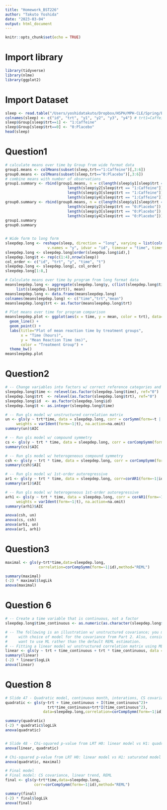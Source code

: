 ```yaml
---
title: "Homework_BST226"
author: "Takuto Yoshida"
date: "2023-03-04"
output: html_document
---
```


```r
knitr::opts_chunk$set(echo = TRUE)
```

# Import library
```r
library(tidyverse)
library(nlme)
library(ggplot2)
```

# Import Dataset
```r
sleep <- read.table("/Users/yoshidatakuto/Dropbox/HSPH/MPH-CLE/Spring/BST226/Homework/Assignment4/sleepdep.txt")
colnames(sleep) <- c("id", "trt", "y1", "y2", "y3", "y4") # trt1=Caffeine, trt0=Placebo
sleep$Group[sleep$trt==1] <- "1:Caffeine"
sleep$Group[sleep$trt==0] <- "0:Placebo"
head(sleep)
```
# Question1
```r

# calculate means over time by Group from wide format data
group1.means <- colMeans(subset(sleep,trt=="1:Caffeine")[,3:6])
group0.means <- colMeans(subset(sleep,trt=="0:Placebo")[,3:6])
# combine means with number of observations
group1.summary <- rbind(group1.means, n = c(length(sleep$y1[sleep$trt == "1:Caffeine"]),
                            length(sleep$y2[sleep$trt == "1:Caffeine"]),
                            length(sleep$y3[sleep$trt == "1:Caffeine"]),
                            length(sleep$y4[sleep$trt == "1:Caffeine"])))
group0.summary <- rbind(group0.means, n = c(length(sleep$y1[sleep$trt == "0:Placebo"]),
                            length(sleep$y2[sleep$trt == "0:Placebo"]),
                            length(sleep$y3[sleep$trt == "0:Placebo"]),
                            length(sleep$y4[sleep$trt == "0:Placebo"])))
group1.summary
group0.summary


# Wide form to long form
sleepdep.long <- reshape(sleep, direction = "long", varying = list(colnames(sleep)[3:6]), 
                   v.names = "y", idvar = "id", timevar = "time", times = c(0, 12, 24, 36))
sleepdep.long <- sleepdep.long[order(sleepdep.long$id),]
sleepdep.long$t <- rep(c(1:4),nrow(sleep))
col_order <- c("id", "trt", "y", "time", "t")
sleepdep.long <- sleepdep.long[, col_order]
sleepdep.long[1:8,]
```

```r
# Calculate means over time by program from long format data
meansleepdep.long <- aggregate(sleepdep.long$y, c(list(sleepdep.long$time), 
     list(sleepdep.long$trt)), mean)
meansleepdep.long <- data.frame(meansleepdep.long)
colnames(meansleepdep.long) <- c("time","trt","mean")
meansleepdep.long$trt <- as.factor(meansleepdep.long$trt)

# Plot means over time for program comparison
meansleepdep.plot <- ggplot(aes(x = time, y = mean, color = trt), data=meansleepdep.long) +
  geom_line() + 
  geom_point() + 
  labs(title="Plot of mean reaction time by treatment groups",
       x = "Time (hours)", 
       y = "Mean Reaction Time (ms)",
       color = "Treatment Group") +
  theme_bw()
meansleepdep.plot
```
# Question2
```r
# -- Change variables into factors w/ correct reference categories and create “position” variable
sleepdep.long$time <- relevel(as.factor(sleepdep.long$time), ref="0")
sleepdep.long$trt  <- relevel(as.factor(sleepdep.long$trt), ref="0")
sleepdep.long$id  <- as.factor(sleepdep.long$id)
sleepdep.long$t <- as.integer(sleepdep.long$time)

# -- Run gls model w/ unstructured correlation matrix
un <- gls(y ~ trt*time, data = sleepdep.long, corr = corSymm(form=~t | id), 
     weights = varIdent(form=~1|t), na.action=na.omit)
summary(un)$AIC

# -- Run gls model w/ compound symmetry
cs <- gls(y ~ trt * time, data = sleepdep.long, corr = corCompSymm(form=~1 | id),na.action=na.omit)
summary(cs)$AIC

# -- Run gls model w/ heterogeneous compound symmetry
csh <- gls(y ~ trt * time, data = sleepdep.long, corr = corCompSymm(form=~1|id), weights = varIdent(form=~1|t), na.action=na.omit)
summary(csh)$AIC

# -- Run gls model w/ 1st-order autoregressive
ar1 <- gls(y ~ trt * time, data = sleepdep.long, corr=corAR1(form=~1|id), na.action=na.omit)
summary(ar1)$AIC

# -- Run gls model w/ heterogeneous 1st-order autoregressive
arh1 <- gls(y ~ trt * time, data = sleepdep.long, corr = corAR1(form=~1 | id), 
     weights = varIdent(form=~1|t), na.action=na.omit)
summary(arh1)$AIC

anova(csh, un)
anova(cs, csh)
anova(arh1, un)
anova(ar1, arh1)
```

# Question3
```r
maximal <- gls(y~trt*time,data=sleepdep.long,
               correlation=corCompSymm(form=~1|id),method="REML")

summary(maximal)
(-2) * maximal$logLik
anova(maximal)
```



# Question 6
```r
# -- Create a time variable that is continuous, not a factor
sleepdep.long$time_continuous <- as.numeric(as.character(sleepdep.long$time))

# -- The following is an illustration w/ unstructured covariance; you may need to replace 
#     with choice of model for the covariance from Part 2. Also, consider when you might
#     want to use ML rather than the default REML estimation.
# -- Fitting a linear model w/ unstructured correlation matrix using ML instead of REML
linear <- gls(y ~ trt + time_continuous + trt * time_continuous, data = sleepdep.long, corr = corCompSymm(form=~t | id), method = "ML", na.action=na.omit)
summary(linear)
(-2) * linear$logLik
anova(linear)
```

# Question 8
```r
# Slide 47 - Quadratic model, continuous month, interations, CS covariance, ML
quadratic <- gls(y~trt + time_continuous + I(time_continuous^2)+
                   trt*time_continuous+trt*I(time_continuous^2),
                 data=sleepdep.long,correlation=corCompSymm(form=~1|id),method="ML")

summary(quadratic)
(-2) * quadratic$logLik
anova(quadratic)


# Slide 48 - Chi-squared p-value from LRT H0: linear model vs H1: quadratic model
anova(linear, quadratic)
```

```r
# Chi-squared p-value from LRT H0: linear model vs H1: saturated model
anova(quadratic, maximal)
```


```r
# Final model
# Final model: CS covariance, linear trend, REML
final <- gls(y~trt*time,data=sleepdep.long,
             corr=corCompSymm(form=~1|id),method="REML")

summary(final)
(-2) * final$logLik
anova(final)
```


